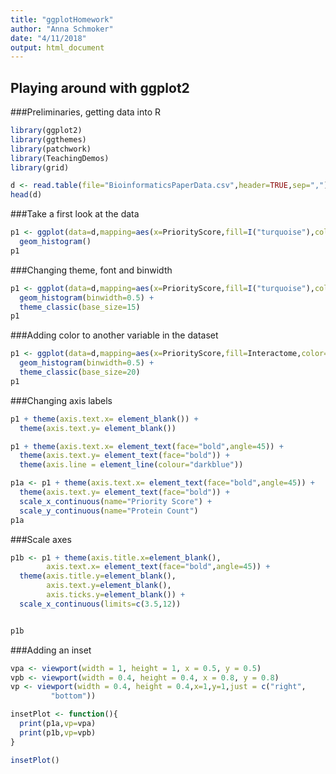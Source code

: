 ```yaml
---
title: "ggplotHomework"
author: "Anna Schmoker"
date: "4/11/2018"
output: html_document
---
```

## Playing around with ggplot2

###Preliminaries, getting data into R

```r
library(ggplot2)
library(ggthemes)
library(patchwork)
library(TeachingDemos)
library(grid)

d <- read.table(file="BioinformaticsPaperData.csv",header=TRUE,sep=",")
head(d)

```

###Take a first look at the data

```r
p1 <- ggplot(data=d,mapping=aes(x=PriorityScore,fill=I("turquoise"),color=I("turquoise4"))) +
  geom_histogram()
p1
```

###Changing theme, font and binwidth

```r
p1 <- ggplot(data=d,mapping=aes(x=PriorityScore,fill=I("turquoise"),color=I("turquoise4"))) +
  geom_histogram(binwidth=0.5) + 
  theme_classic(base_size=15)
p1
```

###Adding color to another variable in the dataset

```r
p1 <- ggplot(data=d,mapping=aes(x=PriorityScore,fill=Interactome,color=I("turquoise4"))) +
  geom_histogram(binwidth=0.5) + 
  theme_classic(base_size=20)
p1
```

###Changing axis labels

```r
p1 + theme(axis.text.x= element_blank()) +
  theme(axis.text.y= element_blank())

p1 + theme(axis.text.x= element_text(face="bold",angle=45)) +
  theme(axis.text.y= element_text(face="bold")) +
  theme(axis.line = element_line(colour="darkblue"))

p1a <- p1 + theme(axis.text.x= element_text(face="bold",angle=45)) +
  theme(axis.text.y= element_text(face="bold")) +
  scale_x_continuous(name="Priority Score") +
  scale_y_continuous(name="Protein Count")
p1a
```

###Scale axes

```r
p1b <- p1 + theme(axis.title.x=element_blank(),
        axis.text.x= element_text(face="bold",angle=45)) +
  theme(axis.title.y=element_blank(),
        axis.text.y=element_blank(),
        axis.ticks.y=element_blank()) +
  scale_x_continuous(limits=c(3.5,12))


p1b
```

###Adding an inset

```r
vpa <- viewport(width = 1, height = 1, x = 0.5, y = 0.5)
vpb <- viewport(width = 0.4, height = 0.4, x = 0.8, y = 0.8)
vp <- viewport(width = 0.4, height = 0.4,x=1,y=1,just = c("right",
         "bottom"))

insetPlot <- function(){
  print(p1a,vp=vpa)
  print(p1b,vp=vpb)
}

insetPlot()
```


